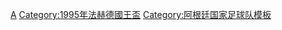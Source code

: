 {{国家队
 | name      = 1995年法赫德國王盃足球賽阿根廷參賽名單
 | bg        = #6AB5FF
 | fg        = white
 |bordercolor= silver
 | country   = 阿根廷
 | flag      = Argentina
 | comp link = 1995年法赫德國王盃足球賽
 | comp      = 1995年法赫德國王盃足球賽
 | p1        = [[卡路士·保斯奧|-{zh-hans:保斯奥; zh-hk:保斯奧}- ]]
 | p2        = [[罗伯托·阿亚拉|-{zh-hans:阿亚拉;zh-hk:艾耶拉;zh-tw:阿亞拉;}-]]
 | p3        = [[荷西·查莫特|-{zh-hans:查莫特;zh-hk:查莫特;zh-tw:查莫特;}-]]
 | p4        = [[哈维尔·萨内蒂|-{zh-hans:萨内蒂;zh-hk:辛尼迪;zh-tw:薩內蒂;}-]]
 | p5        = [[曉高·皮利斯|-{zh-hans:曉高·皮利斯;zh-hk:曉高·皮利斯;zh-tw:曉高·皮利斯;}-]]
 | p6        = [[尼斯達·法比|-{zh-hans:法比;zh-hk:法比;zh-tw:法比;}-]]
 | p7        = [[阿列尔·奥尔特加|-{zh-hans:奥尔特加;zh-hk:奧迪加;zh-tw:奧爾特加;}-]]
 | p8        = [[馬些路·艾斯古迪路|-{zh-hans:艾斯古迪路;zh-hk:艾斯古迪路;zh-tw:艾斯古迪路;}-]] 
 | p9        = [[加比奧·巴迪斯圖達|-{zh-hans:巴蒂斯图塔;zh-hk:巴迪斯圖達;zh-tw:巴提斯圖塔;}-]]
 | p10       = [[馬些路·艾斯比拿|-{zh-hans:艾斯比拿;zh-hk:艾斯比拿;zh-tw:艾斯比拿;}-]]<small>([[隊長 (足球)|隊長]])</small>
 | p11       = [[施巴斯坦·蘭拔|-{zh-hans:蘭拔;zh-hk:蘭拔;zh-tw:蘭拔;}-]]
 | p12       = [[热尔曼·阿德里安·博格斯|-{zh-hans:博格斯;zh-hk:貝高斯;zh-tw:貝高斯;}-]]
 | p13       = [[柏保路·洛查|-{zh-hans:洛查;zh-hk:洛查;}-]]
 | p14       = [[羅度夫·阿魯巴尼拿|-{zh-hans:阿魯巴尼拿;zh-hk:阿魯巴尼拿;}-]]
 | p15       = [[尼爾遜·韋華斯|-{zh-cn:维瓦斯;zh-hk:韋華斯;zh-tw:維瓦斯;}-]]
 | p16       = [[魯賓·詹美尼斯|-{zh-hans:詹美尼斯;zh-hk:詹美尼斯;zh-tw:詹美尼斯;}-]]
 | p17       = [[馬些路·丹尼爾·加拿度|-{zh-hans:加拿度;zh-hk:加拿度;}-]]
 | p18       = [[古斯達禾·盧比斯|-{zh-hans:G·洛佩斯;zh-hk:G·盧比斯;zh-tw:G·洛佩斯;}-]]
 | p19       = [[埃尔南·克雷斯波|-{zh-hans:克雷斯波;zh-hk:基斯普;zh-tw:克雷斯波;}-]]
 | p20       = [[克里斯蒂安·巴斯達斯|-{zh-hans:巴斯達斯;zh-hk:巴斯達斯;}-]]
 | coach    = [[达尼埃尔·帕萨雷拉|-{zh-hk:巴薩里拉;zh-hans:帕萨雷拉}-]]
}}<noinclude>
[[Category:1995年法赫德國王盃足球賽參賽名單模板|A]]
[[Category:1995年法赫德國王盃]]
[[Category:阿根廷国家足球队模板]]
</noinclude>